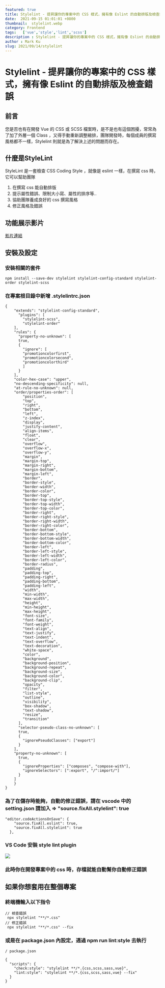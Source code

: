 ```yaml
---
featured: true
title: Stylelint - 提昇讓你的專案中的 CSS 樣式，擁有像 Eslint 的自動排版及檢查錯誤
date:  2021-09-15 01:01:01 +0800
thumbnail:  stylelint.webp
category: Frontend
tags:   ['vue','style','lint','scss']
description : Stylelint - 提昇讓你的專案中的 CSS 樣式，擁有像 Eslint 的自動排版及檢查錯誤
author : Mark Ku
slug: 2021/09/14/stylelint
---
```

# Stylelint - 提昇讓你的專案中的 CSS 樣式，擁有像 Eslint 的自動排版及檢查錯誤
## 前言
您是否也有在開發 Vue 的 CSS 或 SCSS 檔案時，是不是也有這個困擾，常常為了加了外層一個 Class ，又得手動重新調整縮排，團隊開發時，每個成員的撰寫風格都不一樣，Stylelint 則就是為了解決上述的問題而存在。

## 什麼是StyleLint  
StyleLint 是一套檢查 CSS Coding Style ，就像是 eslint 一樣，在撰寫 css 時，它可以幫助團隊
1. 在撰寫 css 能自動排版
2. 提示屬性錯誤、限制大小寫、屬性的排序等..
3. 協助團隊養成良好的 css 撰寫風格
4. 修正風格及錯誤 

## 功能展示影片
[影片連結](https://www.loom.com/share/41c3249bc7eb4f0cb53459e0c24049b7 )


## 安裝及設定
### 安裝相關的套件

`npm install --save-dev stylelint stylelint-config-standard stylelint-order stylelint-scss`


### 在專案根目錄中新增 .stylelintrc.json

```
{
    "extends": "stylelint-config-standard",
      "plugins": [
        "stylelint-scss",
        "stylelint-order"
    ],
    "rules": {
      "property-no-unknown": [
      true,
      {
        "ignore": [
        "promotioncolorfirst",
        "promotioncolorsecond",
        "promotioncolorthird"
        ]
      }
    ],
    "color-hex-case": "upper",
    "no-descending-specificity": null,
    "at-rule-no-unknown": null,
    "order/properties-order": [
        "position",
        "top",
        "right",
        "bottom",
        "left",
        "z-index",
        "display",
        "justify-content",
        "align-items",
        "float",
        "clear",
        "overflow",
        "overflow-x",
        "overflow-y",
        "margin",
        "margin-top",
        "margin-right",
        "margin-bottom",
        "margin-left",
        "border",
        "border-style",
        "border-width",
        "border-color",
        "border-top",
        "border-top-style",
        "border-top-width",
        "border-top-color",
        "border-right",
        "border-right-style",
        "border-right-width",
        "border-right-color",
        "border-bottom",
        "border-bottom-style",
        "border-bottom-width",
        "border-bottom-color",
        "border-left",
        "border-left-style",
        "border-left-width",
        "border-left-color",
        "border-radius",
        "padding",
        "padding-top",
        "padding-right",
        "padding-bottom",
        "padding-left",
        "width",
        "min-width",
        "max-width",
        "height",
        "min-height",
        "max-height",
        "font-size",
        "font-family",
        "font-weight",
        "text-align",
        "text-justify",
        "text-indent",
        "text-overflow",
        "text-decoration",
        "white-space",
        "color",
        "background",
        "background-position",
        "background-repeat",
        "background-size",
        "background-color",
        "background-clip",
        "opacity",
        "filter",
        "list-style",
        "outline",
        "visibility",
        "box-shadow",
        "text-shadow",
        "resize",
        "transition"
      ],
      "selector-pseudo-class-no-unknown": [
      true,
      {
        "ignorePseudoClasses": ["export"]
      }
    ],
    "property-no-unknown": [
      true,
      {
        "ignoreProperties": ["composes", "compose-with"],
        "ignoreSelectors": [":export", "/^:import/"]
      }
    ]
    }
}
```


### 為了在儲存時能夠，自動的修正錯誤，請在 vscode 中的 setting.json 請加入 => "source.fixAll.stylelint": true 
```
"editor.codeActionsOnSave": {
    "source.fixAll.eslint": true,
    "source.fixAll.stylelint": true 
  },
```
  
### VS Code 安裝 style lint plugin
![](https://i.imgur.com/jw8x2kU.png) 

### 此時你在開發專案中的 css 時，存檔就能自動幫你自動修正錯誤

## 如果你想套用在整個專案
### 終端機輸入以下指令
```
// 檢查錯誤
 npx stylelint "**/*.css"
// 修正錯誤
 npx stylelint "**/*.css" --fix
```

### 或是在 package.json 內設定，透過 npm run lint:style 去執行

```
/ package.json

{
  "scripts": {
    "check:style": "stylelint **/*.{css,scss,sass,vue}",
    "lint:style": "stylelint **/*.{css,scss,sass,vue} --fix"
  }
}
```
